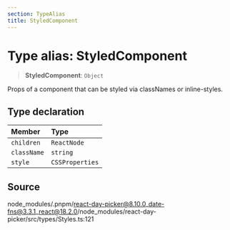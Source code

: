 ```yaml
---
section: TypeAlias
title: StyledComponent
---
```


# Type alias: StyledComponent

> **StyledComponent**: `Object`

Props of a component that can be styled via classNames or inline-styles.

## Type declaration

| Member | Type |
| :------ | :------ |
| `children` | `ReactNode` |
| `className` | `string` |
| `style` | `CSSProperties` |

## Source

node\_modules/.pnpm/react-day-picker@8.10.0\_date-fns@3.3.1\_react@18.2.0/node\_modules/react-day-picker/src/types/Styles.ts:121

